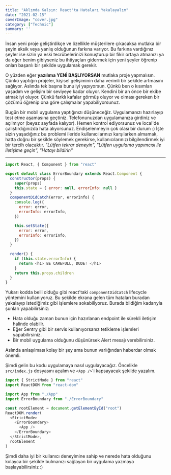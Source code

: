 ```yaml
---
title: "Aklımda Kalsın: React'ta Hataları Yakalayalım"
date: "2021-02-15"
coverImage: "cover.jpg"
category: ["Technic"]
summary: ''
---
```


İnsan yeni proje geliştirdikçe ve özellikle müşterilere çıkacaksa mutlaka bir şeyin eksik veya yanlış olduğunun farkına varıyor. Bu farkına vardığınız şeyler ise sizin ya eski tecrübelerinizi konuşturup bir fikir ortaya atmanızı ya da eğer benim gibiyseniz bu ihtiyaçları gidermek için yeni şeyler öğrenip onları başarılı bir şekilde uygulamak gerekir.

O yüzden eğer **yazılıma YENİ BAŞLIYORSAN** mutlaka proje yapmalısın. Çünkü yaptığın projeler, kişisel gelişiminin daha verimli bir şekilde artmasını sağlıyor. Aslında tek başına bunu iyi yapıyorsun. Çünkü ben o kısımları yaşadım ve gelişim bir seviyeye kadar oluyor. Kendini bir an önce bir ekibe atmak iyi oluyor. Çünkü farklı kafalar görmüş oluyor ve olması gereken bir çözümü öğrenip ona göre çalışmalar yapabiliyorsunuz.

Bugün bir mobil uygulama yaptığınızı düşüneceğiz. Uygulamanızı hazırlayıp test etme aşamasına geçtiniz. Telefonunuzdan uygulamanıza girdiniz ve açılmıyor (beyaz sayfada kalıyor). Hemen kontrol ediyorsunuz ve local'de çalıştırdığınızda hata alıyorsunuz. Endişelenmeyin çok olası bir durum :) İşte sizin yaşadığınız bu problemi ileride kullanıcılarınızı karşılarken almamak, hatta doğru bir şekilde söylemek gerekirse, kullanıcılarınızı bilgilendirmek iyi bir tercih olacaktır. _"Lütfen tekrar deneyin", "Lütfen uygulama yapımcısı ile iletişime geçin", "Hatayı bildirin"_

<hr />

```javascript
import React, { Component } from "react"

export default class ErrorBoundary extends React.Component {
  constructor(props) {
    super(props)
    this.state = { error: null, errorInfo: null }
  }
  componentDidCatch(error, errorInfo) {
    console.log({
      error: error,
      errorInfo: errorInfo,
    })

    this.setState({
      error: error,
      errorInfo: errorInfo,
    })
  }

  render() {
    if (this.state.errorInfo) {
      return <h1> BE CAREFULL, DUDE! </h1>
    }
    return this.props.children
  }
}
```

Yukarı kodda belli olduğu gibi react'taki `componentDidCatch` lifecycle yöntemini kullanıyoruz. Bu şekilde ekrana gelen tüm hataları buradan yakalayıp istediğimiz gibi işlemlere sokabiliyoruz. Burada bildiğim kadarıyla şunları yapabilirsiniz:

- Hata olduğu zaman bunun için hazırlanan endpoint ile sürekli iletişim halinde olabilir.
- Eğer Sentry gibi bir servis kullanıyorsanız tetikleme işlemleri yapabilirsiniz.
- Bir mobil uygulama olduğunu düşünürsek Alert mesajı verebilirsiniz.

Aslında anlaşılması kolay bir şey ama bunun varlığından haberdar olmak önemli.

Şimdi gelin bu kodu uygulamaya nasıl uygulayacağız. Öncelikle `src/index.js` dosyasını açalım ve `<App />`'i kapsayacak şekilde yazalım.

```javascript
import { StrictMode } from "react"
import ReactDOM from "react-dom"

import App from "./App"
import ErrorBoundary from "./ErrorBoundary" 

const rootElement = document.getElementById("root")
ReactDOM.render(
  <StrictMode>
    <ErrorBoundary>
      <App />
    </ErrorBoundary>
  </StrictMode>,
  rootElement
)
```

Şimdi daha iyi bir kullanıcı deneyimine sahip ve nerede hata olduğunu kolayca bir şekilde bulmanızı sağlayan bir uygulama yazmaya başlayabilirsiniz :)

